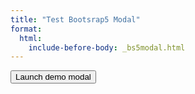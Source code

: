 ```yaml
---
title: "Test Bootsrap5 Modal"
format:
  html:
    include-before-body: _bs5modal.html
---
```


<!-- Button trigger modal -->
<button type="button" class="btn btn-primary" data-bs-toggle="modal" data-bs-target="#exampleModal">
  Launch demo modal
</button>

<script>
var myModal = new bootstrap.Modal(document.getElementById('exampleModal'), {
  keyboard: false
})
myModal.show()
</script>



